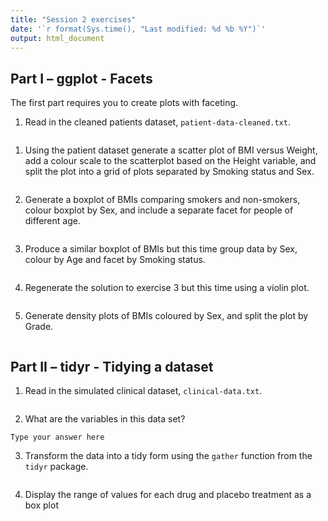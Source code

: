 ```yaml
---
title: "Session 2 exercises"
date: '`r format(Sys.time(), "Last modified: %d %b %Y")`'
output: html_document
---
```


## Part I -- ggplot - Facets

The first part requires you to create plots with faceting.

1. Read in the cleaned patients dataset, `patient-data-cleaned.txt`.

```r

```

1. Using the patient dataset generate a scatter plot of BMI versus Weight, add a
colour scale to the scatterplot based on the Height variable, and split the plot 
into a grid of plots separated by Smoking status and Sex.

```r

```

2. Generate a boxplot of BMIs comparing smokers and non-smokers, colour boxplot
by Sex, and include a separate facet for people of different age.

```r

```

3. Produce a similar boxplot of BMIs but this time group data by Sex, colour by Age and facet by Smoking status.

```r

```

4. Regenerate the solution to exercise 3 but this time using a violin plot.

```r

```

5. Generate density plots of BMIs coloured by Sex, and split the plot by Grade.

```r

```

## Part II -- tidyr - Tidying a dataset

1. Read in the simulated clinical dataset, `clinical-data.txt`.

```r

```

2. What are the variables in this data set?

```
Type your answer here
```

3. Transform the data into a tidy form using the `gather` function from the `tidyr` package.

```r

```

4. Display the range of values for each drug and placebo treatment as a box plot

```r

```
